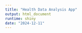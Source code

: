 ```yaml
---
title: "Health Data Analysis App"
output: html_document
runtime: shiny
date: "2024-12-11"
---
```




